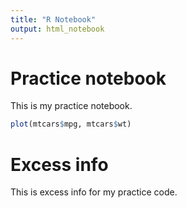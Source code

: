```yaml
---
title: "R Notebook"
output: html_notebook
---
```


# Practice notebook

This is my practice notebook.

```r
plot(mtcars$mpg, mtcars$wt)
```
# Excess info

This is excess info for my practice code.
